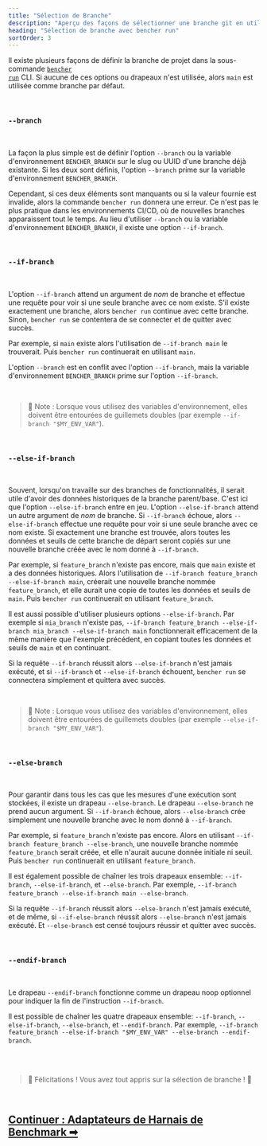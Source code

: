 ```yaml
---
title: "Sélection de Branche"
description: "Aperçu des façons de sélectionner une branche git en utilisant la sous-commande CLI bencher run"
heading: "Sélection de branche avec bencher run"
sortOrder: 3
---
```


Il existe plusieurs façons de définir la branche de projet dans la sous-commande <code><a href="/docs/fr/explanation/bencher-run/">bencher run</a></code> CLI.
Si aucune de ces options ou drapeaux n'est utilisée, alors `main` est utilisée comme branche par défaut.

<br />

### `--branch`

<br />

La façon la plus simple est de définir l'option `--branch` ou la variable d'environnement `BENCHER_BRANCH` sur le slug ou UUID d'une branche déjà existante.
Si les deux sont définis, l'option `--branch` prime sur la variable d'environnement `BENCHER_BRANCH`.

Cependant, si ces deux éléments sont manquants ou si la valeur fournie est invalide, alors la commande `bencher run` donnera une erreur.
Ce n'est pas le plus pratique dans les environnements CI/CD, où de nouvelles branches apparaissent tout le temps.
Au lieu d'utiliser `--branch` ou la variable d'environnement `BENCHER_BRANCH`, il existe une option `--if-branch`.

<br />

### `--if-branch`

<br />

L'option `--if-branch` attend un argument de _nom_ de branche et effectue une requête pour voir si une seule branche avec ce nom existe.
S'il existe exactement une branche, alors `bencher run` continue avec cette branche.
Sinon, `bencher run` se contentera de se connecter et de quitter avec succès.

Par exemple, si `main` existe alors l'utilisation de `--if-branch main` le trouverait. Puis `bencher run` continuerait en utilisant `main`.

L'option `--branch` est en conflit avec l'option `--if-branch`, mais la variable d'environnement `BENCHER_BRANCH` prime sur l'option `--if-branch`.

<br />

> 🐰 Note : Lorsque vous utilisez des variables d'environnement, elles doivent être entourées de guillemets doubles (par exemple `--if-branch "$MY_ENV_VAR"`).

<br />

### `--else-if-branch`

<br />

Souvent, lorsqu'on travaille sur des branches de fonctionnalités, il serait utile d'avoir des données historiques de la branche parent/base.
C'est ici que l'option `--else-if-branch` entre en jeu.
L'option `--else-if-branch` attend un autre argument de _nom_ de branche.
Si `--if-branch` échoue, alors `--else-if-branch` effectue une requête pour voir si une seule branche avec ce nom existe.
Si exactement une branche est trouvée, alors toutes les données et seuils de cette branche de départ seront copiés sur une nouvelle branche créée avec le nom donné à `--if-branch`.

Par exemple, si `feature_branch` n'existe pas encore, mais que `main` existe et a des données historiques.
Alors l'utilisation de `--if-branch feature_branch --else-if-branch main`, créerait une nouvelle branche nommée `feature_branch`,
et elle aurait une copie de toutes les données et seuils de `main`.
Puis `bencher run` continuerait en utilisant `feature_branch`.

Il est aussi possible d'utiliser plusieurs options `--else-if-branch`.
Par exemple si `mia_branch` n'existe pas, `--if-branch feature_branch --else-if-branch mia_branch --else-if-branch main`
fonctionnerait efficacement de la même manière que l'exemple précédent, en copiant toutes les données et seuils de `main` et en continuant.

Si la requête `--if-branch` réussit alors `--else-if-branch` n'est jamais exécuté, et si `--if-branch` et `--else-if-branch` échouent, `bencher run` se connectera simplement et quittera avec succès.

<br />

> 🐰 Note : Lorsque vous utilisez des variables d'environnement, elles doivent être entourées de guillemets doubles (par exemple `--else-if-branch "$MY_ENV_VAR"`).

<br />

### `--else-branch`

<br />

Pour garantir dans tous les cas que les mesures d'une exécution sont stockées, il existe un drapeau `--else-branch`.
Le drapeau `--else-branch` ne prend aucun argument.
Si `--if-branch` échoue, alors `--else-branch` crée simplement une nouvelle branche avec le nom donné à `--if-branch`.

Par exemple, si `feature_branch` n'existe pas encore.
Alors en utilisant `--if-branch feature_branch --else-branch`, une nouvelle branche nommée `feature_branch` serait créée,
et elle n'aurait aucune donnée initiale ni seuil.
Puis `bencher run` continuerait en utilisant `feature_branch`.

Il est également possible de chaîner les trois drapeaux ensemble: `--if-branch`, `--else-if-branch`, et `--else-branch`.
Par exemple, `--if-branch feature_branch --else-if-branch main --else-branch`.

Si la requête `--if-branch` réussit alors `--else-branch` n'est jamais exécuté, et de même, si `--if-else-branch` réussit alors `--else-branch` n'est jamais exécuté.
Et `--else-branch` est censé toujours réussir et quitter avec succès.

<br />

### `--endif-branch`

<br />

Le drapeau `--endif-branch` fonctionne comme un drapeau noop optionnel pour indiquer la fin de l'instruction `--if-branch`.

Il est possible de chaîner les quatre drapeaux ensemble: `--if-branch`, `--else-if-branch`, `--else-branch`, et `--endif-branch`.
Par exemple, `--if-branch feature_branch --else-if-branch "$MY_ENV_VAR" --else-branch --endif-branch`.

<br />
<br />

> 🐰 Félicitations ! Vous avez tout appris sur la sélection de branche ! 🎉

<br/>

<h2><a href="/docs/fr/explanation/adapters/">Continuer : Adaptateurs de Harnais de Benchmark ➡</a></h2>
